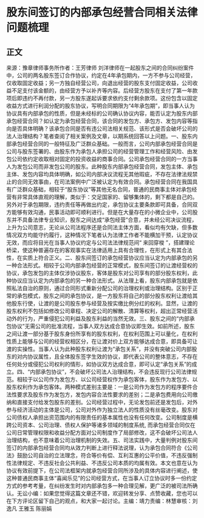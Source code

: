 # 股东间签订的内部承包经营合同相关法律问题梳理
## 正文
来源：豫章律师事务所作者：王芳律师 刘洋律师在一起股东之间的合同纠纷案件中，公司的两名股东签订合作协议，约定在4年承包期内，一方不参与公司经营，仅收取固定收益；另一方独自经营公司，向退出经营的股东支付固定收益，公司收益不足支付该金额的，由经营方予以补齐等内容。后经营方股东在支付了第一年款项后即违约不再付款，另一方股东遂起诉要求依约支付剩余款项。这份包含以固定收益方式进行利润分配的股东协议，写明合同期限为“4年承包期”，即当事人认为协议具有内部承包的性质，但是未经标的公司确认协议内容，能否认定为股东内部承包经营合同？如认定为承包经营合同，该合同的发包方、承包方、发包内容等指向是否具体明确？该承包合同是否有违公司法相关规范、该形式是否会破坏公司的法人治理结构？笔者查阅了相关案例及文章，以期系统回答以上问题。一、股东内部承包经营合同的一般特征及广泛群众基础。一般而言，公司内部承包经营合同是公司与股东签署的、由股东作为承包人承担公司的经营管理工作和经营风险、由发包公司依约定收取相对固定的投资收益的商事合同。公司承包经营合同的一方当事人为发包公司而非发包公司的股东。此种股东内部承包经营合同，发包主体、承包主体、发包内容均具体明确，如公司内部决议流程无其他瑕疵，不存在法律法规禁止的合同无效事由，在司法案例中广泛被认定为有效合同。承包经营合同在我国具有广泛群众基础，相较于“股东协议”等其他无名合同，普通的民商事主体对承包经营有非常具体直观的理解，类似于：交足国家的、留够集体的，剩下都是自己的。另外对于承包期限，违约责任等再做出约定，承包协议主要条款即可具备，合同双方能够有效沟通，民事活动即可顺利进行。但是在大量存在的小微企业中，公司股东并不具备法律专业知识，股东之间达成“承包经营”合意，并未经公司决议流程，上升为公司意志，无论从公司法程序还是合同法主体方面，看似均有欠缺，但多数情况双方均能守约履行，这种情况下笔者认为法律工作者不能横加干预，认定协议无效，而应将目光在当事人协议约定与公司法法律规范间“ 来回穿梭 ”，搭建理论桥梁，使这种普遍存在的客观事实在法律适用上具有合理性，在形式上有其合法性，在实质上符合正义。二、股东间签订的承包经营协议应当认定为内部承包的另一种合法形式。相较于公司内部承包经营的正常模式，股东间签订的让渡经营权的协议，承包发包的主体仅涉协议股东，客体是股东对公司享有的部分股东权利，此种协议应当认定为内部承包的另一种合法形式。从法理上看，股东内部承包就是依照私法自治的原则，通过合同形式重新分配公司的治理权利或治理结构。区别于正常的承包模式，股东之间的承包协议，是一方股东将自己的部分股东权利让渡给其他股东行使，让渡的是公司股东参与经营及按实缴比例分红的权利。显然，让渡的股东权利不包括如修改公司章程、决定公司的解散、清算等权利，超出正常经营活动外的行为，严重侵犯公司利益及股东利益的当然无效。三、股东之间的“内部承包协议”无需公司的批准流程，当事人双方达成合意协议即生效。如前所述，股东之间让渡一部分基于股东身份所享有的股东权利，在权利范围上可以量化，在权利性质上能够与公司的经营权相区分，在让渡对价上双方能够达成合意，即具备可让渡的实操性。当事人认为此种股东权利让渡为“承包关系”，并没有突破公司内部股东的对内协议属性，且全体股东签字生效的协议，即代表公司的整体意志，不存在任何处分或侵犯公司权利的情形，如协议双方达成合意，即可认定“承包关系”的成立。四、“内部承包协议”，不会破坏公司法人治理结构，不会违反现行公司法律规范。相较于以公司作为发包方、以公司经营权作为承包客体，股东作为发包方、以股东权利作为承包客体。两种模式差别主要是：一是公司作为发包方的程序要件合法性要求及股东作为发包方，发包内容合法性要求的差别；二是承包费用向公司缴纳和直接支付给发包股东的差别。公司经营过程中，无论发包前还是发包后，对外参与经济活动的主体是公司，公司对外作为独立法人的性质没有丝毫改变。股东对公司债权人承担出资范围内的有限责任的基本属性也没有任何改变。公司制度是横跨公司资本、公司治理、债权人保护等诸多领域的制度系统, 而承包经营合同仅在公司日常管理权限和收益分配方面对公司制度作了局部修改，这不会破坏公司法人治理结构，也不意味着公司治理机制的失效。五、司法实践中，大量判例对股东间签订的内部承包经营合同均从效力判断上进行释法说理，认为承包合同符合《公司法》鼓励公司自治的立法理念，符合等价有偿、互利互惠的公平价值，不违反强制性法律规定、不违反社会公共利益、不违反公司本质的均属有效。本文也意在认为协议有效前提下，在公司法框架内就承包经营合同所涉及的具体内容进行阐述，使这种普通民商事主体“喜闻乐见”的公司经营方式，在当事人订立协议时多一份约定方式的参考考量，在纠纷发生时对内部承包多一种合理见解，更广泛的被司法所确认。无讼小编：如果您觉得这篇文章还不错，欢迎转发分享、点赞收藏，您也可以在下方评论区留下自己的观点，和大家一起讨论。主编：靖力责编：林慧审核：刘逸凡 王雅玉 陈丽娟 